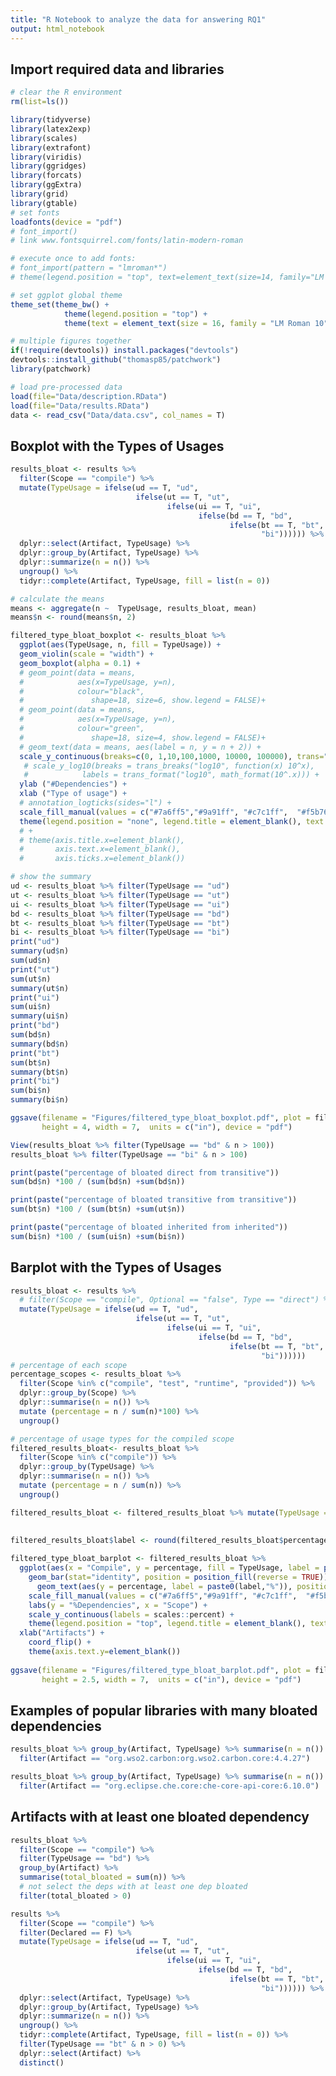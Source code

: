 ```yaml
---
title: "R Notebook to analyze the data for answering RQ1"
output: html_notebook
---
```


## Import required data and libraries

```r
# clear the R environment
rm(list=ls())

library(tidyverse)
library(latex2exp)
library(scales)
library(extrafont)
library(viridis)
library(ggridges)
library(forcats)
library(ggExtra)
library(grid)
library(gtable)
# set fonts
loadfonts(device = "pdf")
# font_import()
# link www.fontsquirrel.com/fonts/latin-modern-roman  

# execute once to add fonts:
# font_import(pattern = "lmroman*")
# theme(legend.position = "top", text=element_text(size=14, family="LM Roman 10"))

# set ggplot global theme
theme_set(theme_bw() +
            theme(legend.position = "top") +
            theme(text = element_text(size = 16, family = "LM Roman 10")))

# multiple figures together
if(!require(devtools)) install.packages("devtools")
devtools::install_github("thomasp85/patchwork")
library(patchwork)

# load pre-processed data
load(file="Data/description.RData")
load(file="Data/results.RData")
data <- read_csv("Data/data.csv", col_names = T)
```

## Boxplot with the Types of Usages

```r
results_bloat <- results %>% 
  filter(Scope == "compile") %>% 
  mutate(TypeUsage = ifelse(ud == T, "ud", 
                            ifelse(ut == T, "ut", 
                                   ifelse(ui == T, "ui", 
                                          ifelse(bd == T, "bd", 
                                                 ifelse(bt == T, "bt",
                                                        "bi")))))) %>% 
  dplyr::select(Artifact, TypeUsage) %>% 
  dplyr::group_by(Artifact, TypeUsage) %>%
  dplyr::summarize(n = n()) %>%
  ungroup() %>% 
  tidyr::complete(Artifact, TypeUsage, fill = list(n = 0))

# calculate the means
means <- aggregate(n ~  TypeUsage, results_bloat, mean)
means$n <- round(means$n, 2)

filtered_type_bloat_boxplot <- results_bloat %>% 
  ggplot(aes(TypeUsage, n, fill = TypeUsage)) +
  geom_violin(scale = "width") +
  geom_boxplot(alpha = 0.1) +
  # geom_point(data = means,
  #            aes(x=TypeUsage, y=n),
  #            colour="black",
  #               shape=18, size=6, show.legend = FALSE)+
  # geom_point(data = means,
  #            aes(x=TypeUsage, y=n),
  #            colour="green", 
  #               shape=18, size=4, show.legend = FALSE)+
  # geom_text(data = means, aes(label = n, y = n + 2)) +
  scale_y_continuous(breaks=c(0, 1,10,100,1000, 10000, 100000), trans="log1p") +
   # scale_y_log10(breaks = trans_breaks("log10", function(x) 10^x),
   #            labels = trans_format("log10", math_format(10^.x))) +
  ylab ("#Dependencies") +
  xlab ("Type of usage") +
  # annotation_logticks(sides="l") +
  scale_fill_manual(values = c("#7a6ff5","#9a91ff", "#c7c1ff",  "#f5b76f", "#ffcc91", "#ffe3c1")) +
  theme(legend.position = "none", legend.title = element_blank(), text = element_text(size = 16, family = "LM Roman 10")) 
  # +
  # theme(axis.title.x=element_blank(),
  #       axis.text.x=element_blank(),
  #       axis.ticks.x=element_blank())

# show the summary
ud <- results_bloat %>% filter(TypeUsage == "ud")
ut <- results_bloat %>% filter(TypeUsage == "ut")
ui <- results_bloat %>% filter(TypeUsage == "ui")
bd <- results_bloat %>% filter(TypeUsage == "bd")
bt <- results_bloat %>% filter(TypeUsage == "bt")
bi <- results_bloat %>% filter(TypeUsage == "bi")
print("ud")
summary(ud$n)
sum(ud$n)
print("ut")
sum(ut$n)
summary(ut$n)
print("ui")
sum(ui$n)
summary(ui$n)
print("bd")
sum(bd$n)
summary(bd$n)
print("bt")
sum(bt$n)
summary(bt$n)
print("bi")
sum(bi$n)
summary(bi$n)

ggsave(filename = "Figures/filtered_type_bloat_boxplot.pdf", plot = filtered_type_bloat_boxplot ,
       height = 4, width = 7,  units = c("in"), device = "pdf")

View(results_bloat %>% filter(TypeUsage == "bd" & n > 100))
results_bloat %>% filter(TypeUsage == "bi" & n > 100)

print(paste("percentage of bloated direct from transitive"))
sum(bd$n) *100 / (sum(bd$n) +sum(bd$n))

print(paste("percentage of bloated transitive from transitive"))
sum(bt$n) *100 / (sum(bt$n) +sum(ut$n))

print(paste("percentage of bloated inherited from inherited"))
sum(bi$n) *100 / (sum(ui$n) +sum(bi$n))


```

## Barplot with the Types of Usages

```r
results_bloat <- results %>% 
  # filter(Scope == "compile", Optional == "false", Type == "direct") %>%
  mutate(TypeUsage = ifelse(ud == T, "ud", 
                            ifelse(ut == T, "ut", 
                                   ifelse(ui == T, "ui", 
                                          ifelse(bd == T, "bd", 
                                                 ifelse(bt == T, "bt",
                                                        "bi"))))))
# percentage of each scope
percentage_scopes <- results_bloat %>% 
  filter(Scope %in% c("compile", "test", "runtime", "provided")) %>% 
  dplyr::group_by(Scope) %>%
  dplyr::summarise(n = n()) %>% 
  mutate (percentage = n / sum(n)*100) %>% 
  ungroup()

# percentage of usage types for the compiled scope
filtered_results_bloat<- results_bloat %>% 
  filter(Scope %in% c("compile")) %>% 
  dplyr::group_by(TypeUsage) %>%
  dplyr::summarise(n = n()) %>% 
  mutate (percentage = n / sum(n)) %>% 
  ungroup() 

filtered_results_bloat <- filtered_results_bloat %>% mutate(TypeUsage = ifelse(TypeUsage == "bd", "Bloated Direct (bd)", ifelse(TypeUsage == "bt", "Bloated Transitive (bt)", ifelse(TypeUsage == "bi", "Bloated Inherited (bi)", ifelse(TypeUsage == "ud", "Used Direct (ud)", ifelse(TypeUsage == "ut", "Used Transitive (ut)", "Used Inherited (ui)"))))))
  

filtered_results_bloat$label <- round(filtered_results_bloat$percentage * 100, 1)
 
filtered_type_bloat_barplot <- filtered_results_bloat %>% 
  ggplot(aes(x = "Compile", y = percentage, fill = TypeUsage, label = paste0(label,"%"))) +
    geom_bar(stat="identity", position = position_fill(reverse = TRUE)) +
      geom_text(aes(y = percentage, label = paste0(label,"%")), position = position_stack(reverse = TRUE, vjust = .5), family = "LM Roman 10") +
    scale_fill_manual(values = c("#7a6ff5","#9a91ff", "#c7c1ff",  "#f5b76f", "#ffcc91", "#ffe3c1")) +
    labs(y = "%Dependencies", x = "Scope") +
    scale_y_continuous(labels = scales::percent) +
    theme(legend.position = "top", legend.title = element_blank(), text = element_text(size = 16, family = "LM Roman 10")) +
  xlab("Artifacts") +
    coord_flip() +
    theme(axis.text.y=element_blank())
        
ggsave(filename = "Figures/filtered_type_bloat_barplot.pdf", plot = filtered_type_bloat_barplot ,
       height = 2.5, width = 7,  units = c("in"), device = "pdf")
```

##  Examples of popular libraries with many bloated dependencies

```r
results_bloat %>% group_by(Artifact, TypeUsage) %>% summarise(n = n()) %>% arrange(desc(n)) %>% 
  filter(Artifact == "org.wso2.carbon:org.wso2.carbon.core:4.4.27")

results_bloat %>% group_by(Artifact, TypeUsage) %>% summarise(n = n()) %>% arrange(desc(n)) %>% 
  filter(Artifact == "org.eclipse.che.core:che-core-api-core:6.10.0")

```

##  Artifacts with at least one bloated dependency

```r
results_bloat %>%  
  filter(Scope == "compile") %>% 
  filter(TypeUsage == "bd") %>% 
  group_by(Artifact) %>% 
  summarise(total_bloated = sum(n)) %>% 
  # not select the deps with at least one dep bloated
  filter(total_bloated > 0)

results %>% 
  filter(Scope == "compile") %>% 
  filter(Declared == F) %>% 
  mutate(TypeUsage = ifelse(ud == T, "ud", 
                            ifelse(ut == T, "ut", 
                                   ifelse(ui == T, "ui", 
                                          ifelse(bd == T, "bd", 
                                                 ifelse(bt == T, "bt",
                                                        "bi")))))) %>% 
  dplyr::select(Artifact, TypeUsage) %>% 
  dplyr::group_by(Artifact, TypeUsage) %>%
  dplyr::summarize(n = n()) %>%
  ungroup() %>% 
  tidyr::complete(Artifact, TypeUsage, fill = list(n = 0)) %>% 
  filter(TypeUsage == "bt" & n > 0) %>% 
  dplyr::select(Artifact) %>%
  distinct()
```
